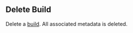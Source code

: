 ## Delete Build

Delete a [build](https://hathora.dev/docs/concepts/hathora-entities#build). All associated metadata is deleted.
